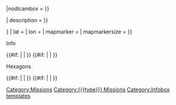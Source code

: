 <includeonly>{{Arkitexure start|dlc = {{#var:dlc}}|nodlcambox = {{{nodlcambox|}}}}}<div class="info-arkitex info-framework">

{{Arkitexure header
| name = {{{name|{{PAGENAME}}}}}
| description = {{{description|}}}
}}

{{Arkitexure map
| map = {{{map|{{{dlcmap|Genesis: Part 1}}}}}}
| lat = {{{lat|}}}
| lon = {{{lon|}}}
| mapmarker = {{{mapmarker|}}}
| mapmarkersize = {{{mapmarkersize|}}}
}}
<div class="info-arkitex info-module">
<div class="info-arkitex info-unit">
<div class="info-unit-caption">Info</div>
{{Arkitexure
| Biome
|{{{biome|}}}
}}
{{Arkitexure
|Maximum Player
|{{{maxplayer}}}
}}
{{#if: {{{timelimit}}} | {{Arkitexure|Time Limit|{{{timelimit}}}}} | }} 
{{#if: {{{type}}} | {{Arkitexure|Type|{{{type}}} }} | }} 
<div class="info-unit-caption">Hexagons</div>
{{Arkitexure
|Base
|{{{hexagons}}} {{ItemLink|Hexagon|||image=Hexagon_Icon.png}}
}}
{{#if: {{{hexfirstbonus}}} | {{Arkitexure|1st Time Bonus|{{{hexfirstbonus}}} {{ItemLink|Hexagon|||image=Hexagon_Icon.png}} }} |  }}
{{#if: {{{hexlasthitbonus}}} | {{Arkitexure|Last Hit Bonus|{{{hexlasthitbonus}}} {{ItemLink|Hexagon|||image=Hexagon_Icon.png}}}} | }}

</div></div>

</div>[[Category:Missions]] [[Category:{{{type}}} Missions]]</includeonly><noinclude>
[[Category:Infobox templates]]</noinclude>
